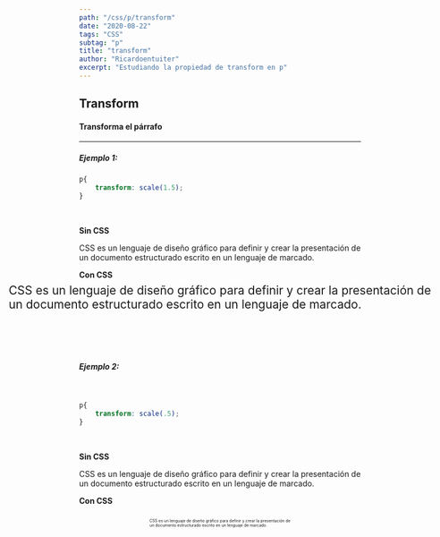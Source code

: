 ```yaml
---
path: "/css/p/transform"
date: "2020-08-22"
tags: "CSS"
subtag: "p"
title: "transform"
author: "Ricardoentuiter"
excerpt: "Estudiando la propiedad de transform en p"
---
```


## Transform
#### Transforma el párrafo

---
##### Ejemplo 1:

```css
p{
    transform: scale(1.5);
}
```
<br/>


**Sin CSS**

<p>CSS es un lenguaje de diseño gráfico para definir y crear la presentación de un documento estructurado escrito en un lenguaje de marcado.</p>

**Con CSS**

<p style="transform: scale(1.5)">CSS es un lenguaje de diseño gráfico para definir y crear la presentación de un documento estructurado escrito en un lenguaje de marcado.</p>

<br/><br/>

<br/>

##### Ejemplo 2:
<br/>

```css
p{
    transform: scale(.5);
}
```
<br/>

**Sin CSS**

<p>CSS es un lenguaje de diseño gráfico para definir y crear la presentación de un documento estructurado escrito en un lenguaje de marcado.</p>

**Con CSS**

<p style="transform: scale(.5)">CSS es un lenguaje de diseño gráfico para definir y crear la presentación de un documento estructurado escrito en un lenguaje de marcado.</p>

